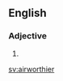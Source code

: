 ==English==

===Adjective===
{{head|en|adjective comparative form}}

# {{en-comparative of|airworthy}}

[[sv:airworthier]]